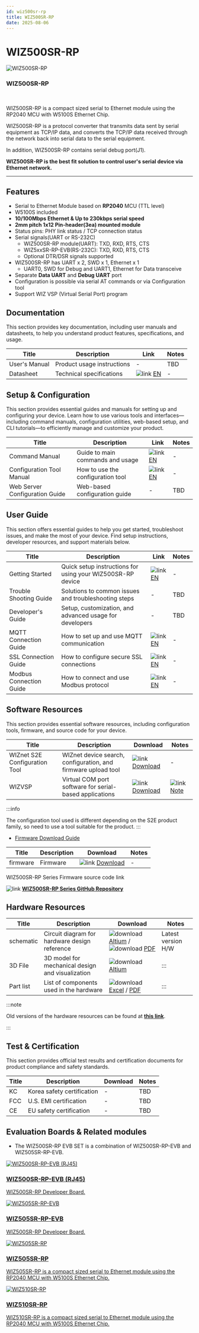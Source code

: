 ```yaml
---
id: wiz500sr-rp
title: WIZ500SR-RP
date: 2025-08-06
---
```



# WIZ500SR-RP

<div className="main-card">
  <img src="/img/products/s2e_module/wiz500sr-rp/wiz500sr-rp-top.png" alt="WIZ500SR-RP" />
  <div>
    <h3>WIZ500SR-RP</h3>
    <br />
    <p>
      WIZ500SR-RP is a compact sized serial to Ethernet module using the RP2040 MCU with W5100S Ethernet Chip.
    </p>
  </div>
</div>


WIZ500SR-RP is a protocol converter that transmits data sent by serial equipment as TCP/IP data, and converts the TCP/IP data received through the network back into serial data to the serial equipment.

In addition, WIZ500SR-RP contains serial debug port(J1).

**WIZ500SR-RP is the best fit solution to control user's serial device via Ethernet network.**

------

## Features

- Serial to Ethernet Module based on **RP2040** MCU (TTL level)
- W5100S included
- **10/100Mbps Ethernet & Up to 230kbps serial speed**
- **2mm pitch 1x12 Pin-header(3ea) mounted module**
- Status pins: PHY link status / TCP connection status
- Serial signals(UART or RS-232C)
  - WIZ500SR-RP module(UART): TXD, RXD, RTS, CTS
  - WIZ5xxSR-RP-EVB(RS-232C): TXD, RXD, RTS, CTS
  - Optional DTR/DSR signals supported
- WIZ500SR-RP has UART x 2, SWD x 1, Ethernet x 1
  - UART0, SWD for Debug and UART1, Ethernet for Data transceive
- Separate **Data UART** and **Debug UART** port
- Configuration is possible via serial AT commands or via Configuration tool 
- Support WIZ VSP (Virtual Serial Port) program 

## Documentation

This section provides key documentation, including user manuals and datasheets, to help you understand product features, specifications, and usage.

| Title | Description | Link | Notes |
|-------|-------------|------|-------|
| User's Manual  | Product usage instructions | - | TBD |
| Datasheet | Technical specifications | ![link](\img\link.png) [EN](./Datasheet.md) | - |


## Setup & Configuration

This section provides essential guides and manuals for setting up and configuring your device.
Learn how to use various tools and interfaces—including command manuals, configuration utilities, web-based setup, and CLI tutorials—to efficiently manage and customize your product.

| Title | Description | Link | Notes |
|-------|-------------|------|-------|
| Command Manual | Guide to main commands and usage | ![link](\img\link.png) [EN](./Command-Manual.mdx) | - |
| Configuration Tool Manual | How to use the configuration tool | ![link](\img\link.png) [EN](./Configuration-Tool-Manual.mdx) | - |
| Web Server Configuration Guide | Web-based configuration guide | - | TBD |


## User Guide

This section offers essential guides to help you get started, troubleshoot issues, and make the most of your device. Find setup instructions, developer resources, and support materials below.

| Title | Description | Link | Notes |
|-------|-------------|------|-------|
| Getting Started | Quick setup instructions for using your WIZ500SR-RP device | ![link](\img\link.png) [EN](/Product/Modules/Serial-to-Ethernet-Module/WIZ500SR-RP/getting-started) | - |
| Trouble Shooting Guide | Solutions to common issues and troubleshooting steps | - | TBD |
| Developer's Guide | Setup, customization, and advanced usage for developers | - | TBD |
| MQTT Connection Guide | How to set up and use MQTT communication | ![link](\img\link.png) [EN](./mqtt-connection-guide-en.mdx) | - |
| SSL Connection Guide | How to configure secure SSL connections | ![link](\img\link.png) [EN](./ssl-connection-guide-en.mdx) | - |
| Modbus Connection Guide | How to connect and use Modbus protocol | ![link](\img\link.png) [EN](./modbus-connection-guide-en.mdx) | - |


## Software Resources

This section provides essential software resources, including configuration tools, firmware, and source code for your device.

<Tabs groupId="Firmware">
  <TabItem value="tool" label="Tools" default>
      
  | Title | Description | Download | Notes |
  |-------|-------------|----------|-------|
  | WIZnet S2E Configuration Tool | WIZnet device search, configuration, and firmware upload tool | ![link](\img\link.png) [Download](https://github.com/Wiznet/WIZnet-S2E-Tool-GUI/releases) | - |
  | WIZVSP | Virtual COM port software for serial-based applications | ![link](\img\link.png) [Download](http://wizvsp.wiznet.io/) | ![link](\img\link.png) [Note](./Download.mdx#wiz-vsp) |

  :::info

  The configuration tool used is different depending on the S2E product family, so need to use a tool suitable for the product.
  :::

  </TabItem>
  <TabItem value="firmware" label="Firmware">

  - [Firmware Download Guide](./Download.mdx)

  | Title | Description                        | Download      | Notes |
  |-------|------------------------------------|---------------|-------|
  | firmware | Firmware | ![link](\img\link.png) [Download](https://github.com/Wiznet/WIZ5XXSR-RP-C/releases) | - |
  
  </TabItem>

  <TabItem value="source_code" label="Source code">
  WIZ500SR-RP Series Firmware source code link

  ![link](\img\link.png) [**WIZ500SR-RP Series GitHub Repository**](https://github.com/Wiznet/WIZ5XXSR-RP-C)
  
  </TabItem>
</Tabs>
 

## Hardware Resources

| Title | Description | Download | Notes |
|-------|-------------|----------|-------|
| schematic | Circuit diagram for hardware design reference | ![download](/img/products/w5500/w5500_evb/icons/download.png) [Altium](https://github.com/Wiznet/Hardware-Files-of-WIZnet/raw/4d4c49d044e6d49c58748386eb2b5292ab607564/04_Serial_to_Ethernet_Module/WIZ500SR-RP/WIZ500SR-RP_V100/Schematic/WIZ500SR-RP_SCH_V100.zip) / ![download](/img/products/w5500/w5500_evb/icons/download.png) [PDF](https://github.com/Wiznet/Hardware-Files-of-WIZnet/raw/4d4c49d044e6d49c58748386eb2b5292ab607564/04_Serial_to_Ethernet_Module/WIZ500SR-RP/WIZ500SR-RP_V100/Schematic/WIZ500SR-RP_SCH_V100.pdf) | Latest version H/W |
| 3D File | 3D model for mechanical design and visualization | ![download](/img/products/w5500/w5500_evb/icons/download.png) [Altium](/img/products/3d-step-files/WIZ500SR-RP_V100.step) | ::: |
| Part list | List of components used in the hardware | ![download](/img/products/w5500/w5500_evb/icons/download.png) [Excel](https://github.com/Wiznet/Hardware-Files-of-WIZnet/raw/4d4c49d044e6d49c58748386eb2b5292ab607564/04_Serial_to_Ethernet_Module/WIZ500SR-RP/WIZ500SR-RP_V100/Partlist/WIZ500SR-RP_PL_V100.xlsx) / [PDF](https://github.com/Wiznet/Hardware-Files-of-WIZnet/raw/4d4c49d044e6d49c58748386eb2b5292ab607564/04_Serial_to_Ethernet_Module/WIZ500SR-RP/WIZ500SR-RP_V100/Partlist/WIZ500SR-RP_PL_V100.pdf) | ::: | 

:::note

Old versions of the hardware resources can be found at [**this link**](https://docs.wiznet.io/Product/Modules/Serial-to-Ethernet-Module/WIZ500SR-RP/datasheet#schematic--artwork).

:::


## Test & Certification

This section provides official test results and certification documents for product compliance and safety standards.

| Title | Description | Download | Notes |
|-------|-------------|----------|-------|
| KC | Korea safety certification | - | TBD |
| FCC | U.S. EMI certification | - | TBD |
| CE | EU safety certification | - | TBD |


## Evaluation Boards & Related modules

<Tabs>
  <TabItem value="eval_board" label="Evaluation Boards" default>

  - The WIZ500SR-RP EVB SET is a combination of WIZ500SR-RP-EVB and WIZ505SR-RP-EVB.
  <div className="link-card">
  <a
    href="/Product/Modules/Serial-to-Ethernet-Module/WIZ500SR-RP/wiz500sr-rp-evb"
    target="_blank"
    rel="noopener noreferrer"
    className="link-card-content"
  >
    <img src="https://github.com/Wiznet/Hardware-Files-of-WIZnet/blob/master/04_Serial_to_Ethernet_Module/WIZ500SR-RP-EVB(RJ45)/Images/WIZ500SR-RP-EVB(RJ45)%201%20.png?raw=true" alt="WIZ500SR-RP-EVB (RJ45)" />
    <div>
      <h3>WIZ500SR-RP-EVB (RJ45)</h3>
      <p>
        WIZ500SR-RP Developer Board.
      </p>
    </div>
  </a>
  </div>

  <div className="link-card">
  <a
    href="/Product/Modules/Serial-to-Ethernet-Module/WIZ500SR-RP/wiz505sr-rp-evb"
    target="_blank"
    rel="noopener noreferrer"
    className="link-card-content"
  >
    <img src="https://github.com/Wiznet/Hardware-Files-of-WIZnet/blob/master/04_Serial_to_Ethernet_Module/WIZ505SR-RP-EVB/Images/WIZ500SR-RP%201%20.png?raw=true" alt="WIZ505SR-RP-EVB" />
    <div>
      <h3>WIZ505SR-RP-EVB</h3>
      <p>
        WIZ500SR-RP Developer Board.
      </p>
    </div>
  </a>
  </div>

  </TabItem>

  <TabItem value="related_modules" label="Related modules" default>

  <div className="link-card">
  <a
    href="/Product/Modules/Serial-to-Ethernet-Module/WIZ505SR-RP"
    target="_blank"
    rel="noopener noreferrer"
    className="link-card-content"
  >
    <img src="/img/products/s2e_module/wiz505sr-rp/wiz505sr-rp-side.png" alt="WIZ505SR-RP" />
    <div>
      <h3>WIZ505SR-RP</h3>
      <p>
        WIZ505SR-RP is a compact sized serial to Ethernet module using the RP2040 MCU with W5100S Ethernet Chip.
      </p>
    </div>
  </a>
  </div>

  <div className="link-card">
  <a
    href="/Product/Modules/Serial-to-Ethernet-Module/WIZ510SR-RP"
    target="_blank"
    rel="noopener noreferrer"
    className="link-card-content"
  >
    <img src="/img/products/s2e_module/wiz510sr-rp/wiz510sr-rp-top.png" alt="WIZ510SR-RP" />
    <div>
      <h3>WIZ510SR-RP</h3>
      <p>
        WIZ510SR-RP is a compact sized serial to Ethernet module using the RP2040 MCU with W5100S Ethernet Chip.
      </p>
    </div>
  </a>
  </div>

  </TabItem>
</Tabs>